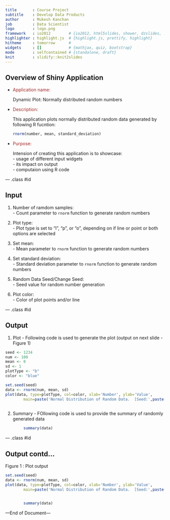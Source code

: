 ```yaml
---
title       : Course Project
subtitle    : Develop Data Products
author      : Mukesh Kanchan
job         : Data Scientist
logo        : logo.png
framework   : io2012        # {io2012, html5slides, shower, dzslides, ...}
highlighter : highlight.js  # {highlight.js, prettify, highlight}
hitheme     : tomorrow      # 
widgets     : []            # {mathjax, quiz, bootstrap}
mode        : selfcontained # {standalone, draft}
knit        : slidify::knit2slides
---
```


## Overview of Shiny Application

* <span style="color:brown">Application name:</span> 
   
    Dynamic Plot: Normally distributed random numbers 
* <span style="color:brown">Description:</span> 
   
    This application plots normally distributed random data generated by following R fucntion:
```r
rnorm(number, mean, standard_deviation)
```
* <span style="color:brown">Purpose:</span> 
   
    Intension of creating this application is to showcase:     
        - usage of different input widgets     
        - its impact on output     
        - computaion using R code   


--- .class #id 

## Input

1. Number of ramdom samples:     
        - Count parameter to  ```rnorm``` function to generate random numbers
2. Plot type:     
        - Plot type is set to "l", "p", or "o", depending on if line or point or both options are selected
        
3. Set mean:     
        - Mean parameter to  ```rnorm``` function to generate random numbers
4. Set standard deviation:     
        - Standard deviation parameter to  ```rnorm``` function to generate random numbers  
5. Random Data Seed/Change Seed:     
        - Seed value for random number generation
6. Plot color:     
        - Color of plot points and/or line

--- .class #id 

## Output

    
1. Plot - Following code is used to generate the plot (output on next slide - Figure 1)
        
```r
seed <- 1234
num <- 100
mean <- 0
sd <- 1
plotType <- "b"
color <- "blue"
```
```r
set.seed(seed)
data <- rnorm(num, mean, sd)
plot(data, type=plotType, col=color, xlab='Number', ylab='Value',
        main=paste('Normal Distribution of Random Data.  [Seed:',paste(seed,']')))
                        
```
2. Summary - FOllowing code is used to provide the summary of randomly generated data     

```r
        summary(data) 
```

--- .class #id 

## Output contd...

Figure 1 : Plot output

```r
set.seed(seed)
data <- rnorm(num, mean, sd)
plot(data, type=plotType, col=color, xlab='Number', ylab='Value',
        main=paste('Normal Distribution of Random Data.  [Seed:',paste(seed,']')))
                        
```
```r
        summary(data) 
``` 
---End of Document---

